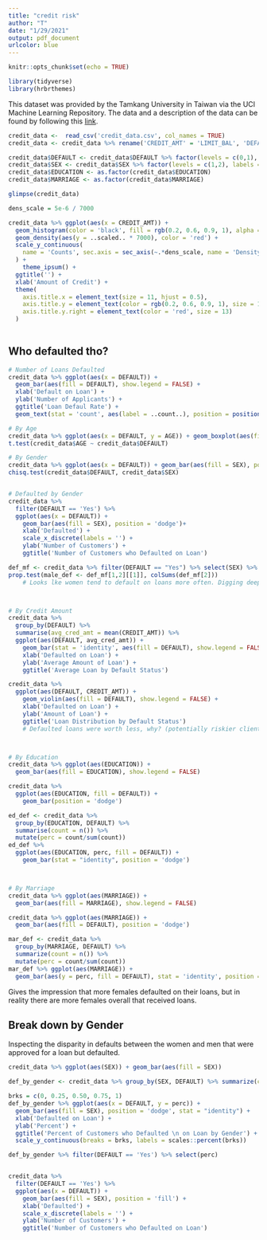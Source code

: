 ```yaml
---
title: "credit risk"
author: "T"
date: "1/29/2021"
output: pdf_document
urlcolor: blue
---
```


```r
knitr::opts_chunk$set(echo = TRUE)

library(tidyverse)
library(hrbrthemes)
```

This dataset was provided by the Tamkang University in Taiwan via the UCI Machine Learning Repository. The data and a description of the data can be found by following this [link](http://archive.ics.uci.edu/ml/datasets/default+of+credit+card+clients).


```r

credit_data <-  read_csv('credit_data.csv', col_names = TRUE)
credit_data <- credit_data %>% rename('CREDIT_AMT' = 'LIMIT_BAL', 'DEFAULT' = 'default payment next month' )

credit_data$DEFAULT <- credit_data$DEFAULT %>% factor(levels = c(0,1), labels = c('No', 'Yes'))
credit_data$SEX <- credit_data$SEX %>% factor(levels = c(1,2), labels = c('Male', 'Female'))
credit_data$EDUCATION <- as.factor(credit_data$EDUCATION)
credit_data$MARRIAGE <- as.factor(credit_data$MARRIAGE)

glimpse(credit_data)


```


```r
dens_scale = 5e-6 / 7000

credit_data %>% ggplot(aes(x = CREDIT_AMT)) +
  geom_histogram(color = 'black', fill = rgb(0.2, 0.6, 0.9, 1), alpha = 0.3) +
  geom_density(aes(y = ..scaled.. * 7000), color = 'red') +
  scale_y_continuous(
    name = 'Counts', sec.axis = sec_axis(~.*dens_scale, name = 'Density')
  ) + 
    theme_ipsum() +
  ggtitle('') + 
  xlab('Amount of Credit') +
  theme(
    axis.title.x = element_text(size = 11, hjust = 0.5),
    axis.title.y = element_text(color = rgb(0.2, 0.6, 0.9, 1), size = 13), 
    axis.title.y.right = element_text(color = 'red', size = 13)
  ) 
  
```


## Who defaulted tho?
```r
# Number of Loans Defaulted
credit_data %>% ggplot(aes(x = DEFAULT)) + 
  geom_bar(aes(fill = DEFAULT), show.legend = FALSE) +
  xlab('Default on Loan') + 
  ylab('Number of Applicants') + 
  ggtitle('Loan Defaul Rate') + 
  geom_text(stat = 'count', aes(label = ..count..), position = position_stack(vjust= 0.5)) 

# By Age
credit_data %>% ggplot(aes(x = DEFAULT, y = AGE)) + geom_boxplot(aes(fill = DEFAULT), show.legend = FALSE)
t.test(credit_data$AGE ~ credit_data$DEFAULT)

# By Gender
credit_data %>% ggplot(aes(x = DEFAULT)) + geom_bar(aes(fill = SEX), position = 'dodge')
chisq.test(credit_data$DEFAULT, credit_data$SEX)


# Defaulted by Gender
credit_data %>% 
  filter(DEFAULT == 'Yes') %>% 
  ggplot(aes(x = DEFAULT)) + 
    geom_bar(aes(fill = SEX), position = 'dodge')+
    xlab('Defaulted') + 
    scale_x_discrete(labels = '') +
    ylab('Number of Customers') +
    ggtitle('Number of Customers who Defaulted on Loan') 

def_mf <- credit_data %>% filter(DEFAULT == "Yes") %>% select(SEX) %>% count(SEX)
prop.test(male_def <- def_mf[1,2][[1]], colSums(def_mf[2]))
    # Looks lke women tend to default on loans more often. Digging deepeer reveals this isnt true. 



# By Credit Amount
credit_data %>% 
  group_by(DEFAULT) %>% 
  summarise(avg_cred_amt = mean(CREDIT_AMT)) %>% 
  ggplot(aes(DEFAULT, avg_cred_amt)) +
    geom_bar(stat = 'identity', aes(fill = DEFAULT), show.legend = FALSE) +
    xlab('Defaulted on Loan') + 
    ylab('Average Amount of Loan') +
    ggtitle('Average Loan by Default Status') 

credit_data %>% 
  ggplot(aes(DEFAULT, CREDIT_AMT)) +
    geom_violin(aes(fill = DEFAULT), show.legend = FALSE) + 
    xlab('Defaulted on Loan') + 
    ylab('Amount of Loan') +
    ggtitle('Loan Distribution by Default Status') 
    # Defaulted loans were worth less, why? (potentially riskier clients?)



# By Education
credit_data %>% ggplot(aes(EDUCATION)) + 
  geom_bar(aes(fill = EDUCATION), show.legend = FALSE)

credit_data %>% 
  ggplot(aes(EDUCATION, fill = DEFAULT)) +
    geom_bar(position = 'dodge')

ed_def <- credit_data %>% 
  group_by(EDUCATION, DEFAULT) %>% 
  summarise(count = n()) %>% 
  mutate(perc = count/sum(count))
ed_def %>% 
  ggplot(aes(EDUCATION, perc, fill = DEFAULT)) +
    geom_bar(stat = "identity", position = 'dodge')



# By Marriage
credit_data %>% ggplot(aes(MARRIAGE)) +
  geom_bar(aes(fill = MARRIAGE), show.legend = FALSE)

credit_data %>% ggplot(aes(MARRIAGE)) +
  geom_bar(aes(fill = DEFAULT), position = 'dodge')

mar_def <- credit_data %>% 
  group_by(MARRIAGE, DEFAULT) %>% 
  summarize(count = n()) %>% 
  mutate(perc = count/sum(count))
mar_def %>% ggplot(aes(MARRIAGE)) +
  geom_bar(aes(y = perc, fill = DEFAULT), stat = 'identity', position = 'dodge')

```

Gives the impression that more females defaulted on their loans, but in reality there are more females overall that received loans. 



## Break down by Gender
Inspecting the disparity in defaults between the women and men that were approved for a loan but defaulted.

```r
credit_data %>% ggplot(aes(SEX)) + geom_bar(aes(fill = SEX))

def_by_gender <- credit_data %>% group_by(SEX, DEFAULT) %>% summarize(count = n()) %>% mutate(perc = count/sum(count))

brks = c(0, 0.25, 0.50, 0.75, 1)
def_by_gender %>% ggplot(aes(x = DEFAULT, y = perc)) +
  geom_bar(aes(fill = SEX), position = 'dodge', stat = "identity") +
  xlab('Defaulted on Loan') + 
  ylab('Percent') +
  ggtitle('Percent of Customers who Defaulted \n on Loan by Gender') +
  scale_y_continuous(breaks = brks, labels = scales::percent(brks))

def_by_gender %>% filter(DEFAULT == 'Yes') %>% select(perc)


credit_data %>% 
  filter(DEFAULT == 'Yes') %>% 
  ggplot(aes(x = DEFAULT)) + 
    geom_bar(aes(fill = SEX), position = 'fill') +
    xlab('Defaulted') + 
    scale_x_discrete(labels = '') +
    ylab('Number of Customers') +
    ggtitle('Number of Customers who Defaulted on Loan')

```


  
